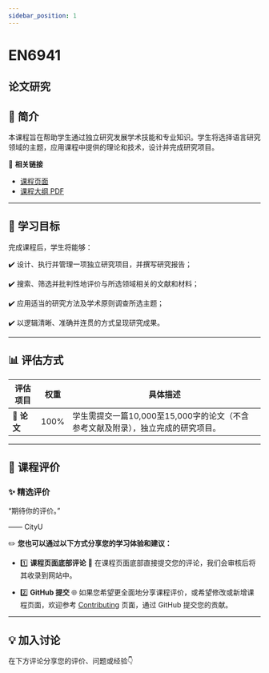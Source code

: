 ```yaml
---
sidebar_position: 1
---
```


# EN6941
## 论文研究

## **📘 简介**
本课程旨在帮助学生通过独立研究发展学术技能和专业知识。学生将选择语言研究领域的主题，应用课程中提供的理论和技术，设计并完成研究项目。

🔗 **相关链接**
- [课程页面](https://www.cityu.edu.hk/catalogue/pg/202526/course/EN6941.htm)
- [课程大纲 PDF](https://www.cityu.edu.hk/catalogue/pg/202526/course/EN6941.pdf)

---

## **🎯 学习目标**

完成课程后，学生将能够：

✔️ 设计、执行并管理一项独立研究项目，并撰写研究报告；

✔️ 搜索、筛选并批判性地评价与所选领域相关的文献和材料；

✔️ 应用适当的研究方法及学术原则调查所选主题；

✔️ 以逻辑清晰、准确并连贯的方式呈现研究成果。

---

## **📊 评估方式**

| **评估项目**                | **权重** | **具体描述**                                                                                     |
|----------------------------|---------|-----------------------------------------------------------------------------------------------|
| **📄 论文**                 | 100%    | 学生需提交一篇10,000至15,000字的论文（不含参考文献及附录），独立完成的研究项目。                                                   |

---

## **💬 课程评价**

### ✨ **精选评价**
<div className={commentStyles.commentBox}>
    <p className={commentStyles.commentText}>
        “期待你的评价。”
    </p>
    <p className={commentStyles.commentAuthor}>—— CityU</p>
</div>

✏️ **您也可以通过以下方式分享您的学习体验和建议：**

- 1️⃣ **课程页面底部评论**
💬 在课程页面底部直接提交您的评论，我们会审核后将其收录到网站中。

- 2️⃣ **GitHub 提交**
🌐 如果您希望更全面地分享课程评价，或希望修改或新增课程页面，欢迎参考 [Contributing](/contributing) 页面，通过 GitHub 提交您的贡献。

---

## **💡 加入讨论**

在下方评论分享您的评价、问题或经验👇
<Utterances />
